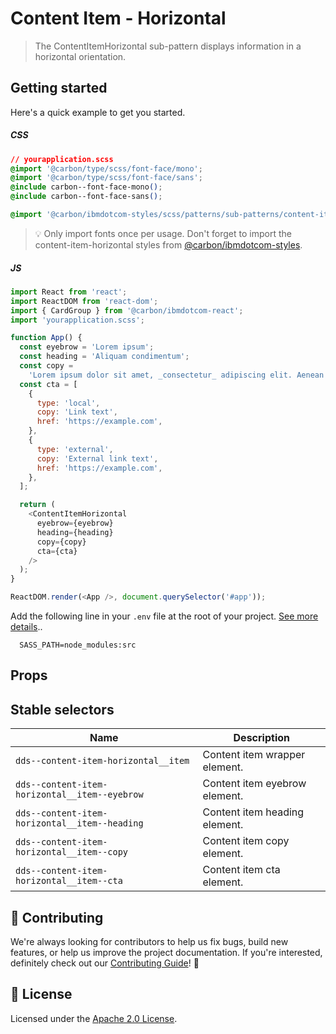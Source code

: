 
# Content Item - Horizontal

> The ContentItemHorizontal sub-pattern displays information in a horizontal
> orientation.

## Getting started

Here's a quick example to get you started.

##### CSS

```css
// yourapplication.scss
@import '@carbon/type/scss/font-face/mono';
@import '@carbon/type/scss/font-face/sans';
@include carbon--font-face-mono();
@include carbon--font-face-sans();

@import '@carbon/ibmdotcom-styles/scss/patterns/sub-patterns/content-item-horizontal/content-item-horizontal';
```

> 💡 Only import fonts once per usage. Don't forget to import the
> content-item-horizontal styles from
> [@carbon/ibmdotcom-styles](https://github.com/carbon-design-system/ibm-dotcom-library/blob/master/packages/styles).

##### JS

```javascript
import React from 'react';
import ReactDOM from 'react-dom';
import { CardGroup } from '@carbon/ibmdotcom-react';
import 'yourapplication.scss';

function App() {
  const eyebrow = 'Lorem ipsum';
  const heading = 'Aliquam condimentum';
  const copy =
    'Lorem ipsum dolor sit amet, _consectetur_ adipiscing elit. Aenean et ultricies est. Mauris iaculis eget dolor nec hendrerit. Phasellus at elit sollicitudin.';
  const cta = [
    {
      type: 'local',
      copy: 'Link text',
      href: 'https://example.com',
    },
    {
      type: 'external',
      copy: 'External link text',
      href: 'https://example.com',
    },
  ];

  return (
    <ContentItemHorizontal
      eyebrow={eyebrow}
      heading={heading}
      copy={copy}
      cta={cta}
    />
  );
}

ReactDOM.render(<App />, document.querySelector('#app'));
```

Add the following line in your `.env` file at the root of your project.
[See more details](https://github.com/carbon-design-system/ibm-dotcom-library/tree/master/packages/styles#usage)..

```
  SASS_PATH=node_modules:src
```

## Props

<Props of={ContentItemHorizontal} />

## Stable selectors

| Name                                          | Description                   |
| --------------------------------------------- | ----------------------------- |
| `dds--content-item-horizontal__item`          | Content item wrapper element. |
| `dds--content-item-horizontal__item--eyebrow` | Content item eyebrow element. |
| `dds--content-item-horizontal__item--heading` | Content item heading element. |
| `dds--content-item-horizontal__item--copy`    | Content item copy element.    |
| `dds--content-item-horizontal__item--cta`     | Content item cta element.     |

## 🙌 Contributing

We're always looking for contributors to help us fix bugs, build new features,
or help us improve the project documentation. If you're interested, definitely
check out our
[Contributing Guide](https://github.com/carbon-design-system/ibm-dotcom-library/blob/master/.github/CONTRIBUTING.md)!
👀

## 📝 License

Licensed under the
[Apache 2.0 License](https://github.com/carbon-design-system/ibm-dotcom-library/blob/master/LICENSE).
